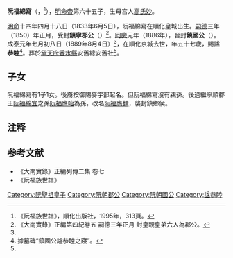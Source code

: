 '''阮福綿寫'''（{{vie|v='''Nguyễn Phúc Miên Tả'''|hn=阮福綿寫}}，{{bd|1833年|6月5日|1889年|8月4日|}}<ref name=世譜>《阮福族世譜》，順化出版社，1995年，313頁。</ref>），[[明命帝|明命帝]]第六十五子，生母宮人[[高氏妙|高氏妙]]。

[[明命|明命]]十四年四月十八日（1833年6月5日），阮福綿寫在順化皇城出生。[[嗣德|嗣德]]三年（1850）年正月，受封'''鎮寧郡公'''（{{vie|v=Trấn Ninh Quận Công|hn=鎮寧郡公}}）<ref>《大南實錄》正編第四紀卷五 嗣德三年正月 封皇親皇弟六人為郡公。</ref>。[[同慶_(阮朝)|同慶]]元年（1886年），晉封'''鎮國公'''（{{vie|v=Trấn Quốc Công|hn=鎮國公}}）。成泰元年七月初八日（1889年8月4日）<ref name=世譜/>，在順化京城去世，年五十七歲，賜諡'''恭睦'''<ref>據墓碑“鎮國公謚恭睦之寢”。</ref>。葬於[[承天府_(越南)|承天府]][[香水縣|香水縣]]安舊總安舊社<ref name=世譜/>。

==子女==
阮福綿寫有1子1女。後裔按御賜麥字部起名。但阮福綿寫沒有親孫。後過繼寧順郡王[[阮福綿宜|阮福綿宜]]之孫[[阮福膺咍|阮福膺咍]]為孫，改名[[阮福膺䵃|阮福膺䵃]]，襲封鎮鄉侯。

==注释==
{{reflist}}

==参考文献==
*《大南實錄》正編列傳二集 卷七
*《阮福族世譜》
{{阮聖祖子女}}
[[Category:阮聖祖皇子|Category:阮聖祖皇子]]
[[Category:阮朝郡公|Category:阮朝郡公]]
[[Category:阮朝國公|Category:阮朝國公]]
[[Category:諡恭睦|Category:諡恭睦]]